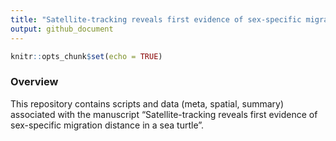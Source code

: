 ```yaml
---
title: "Satellite-tracking reveals first evidence of sex-specific migration distance in green turtles"
output: github_document
---
```


```r
knitr::opts_chunk$set(echo = TRUE)
```

### Overview ###

This repository contains scripts and data (meta, spatial, summary) associated with the manuscript "Satellite-tracking reveals first evidence of sex-specific migration distance in a sea turtle". 

